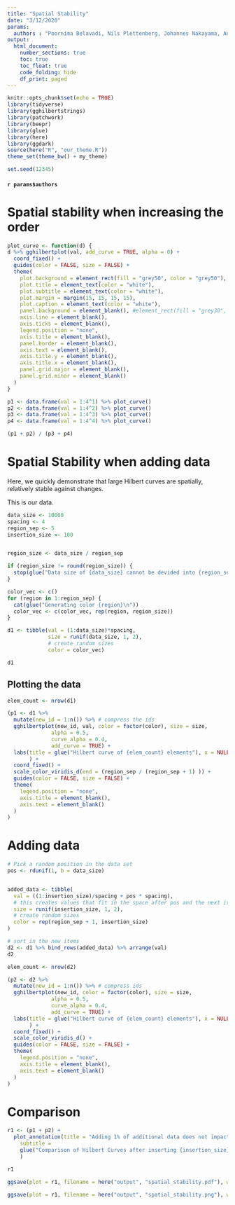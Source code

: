 ```yaml
---
title: "Spatial Stability"
date: "3/12/2020"
params: 
  authors : "Poornima Belavadi, Nils Plettenberg, Johannes Nakayama, André Calero Valdez"
output: 
  html_document:
    number_sections: true
    toc: true
    toc_float: true
    code_folding: hide
    df_print: paged
---
```


```r
knitr::opts_chunk$set(echo = TRUE)
library(tidyverse)
library(gghilbertstrings)
library(patchwork)
library(beepr)
library(glue)
library(here)
library(ggdark)
source(here("R", "our_theme.R"))
theme_set(theme_bw() + my_theme)

set.seed(12345)

```

#### `r params$authors` {-}


# Spatial stability when increasing the order

```r

plot_curve <- function(d) {
d %>% gghilbertplot(val, add_curve = TRUE, alpha = 0) +
  coord_fixed() +
  guides(color = FALSE, size = FALSE) +
  theme(
    plot.background = element_rect(fill = "grey50", color = "grey50"),
    plot.title = element_text(color = "white"),
    plot.subtitle = element_text(color = "white"),
    plot.margin = margin(15, 15, 15, 15),
    plot.caption = element_text(color = "white"),
    panel.background = element_blank(), #element_rect(fill = "grey30", color = "grey50"),
    axis.line = element_blank(),
    axis.ticks = element_blank(),
    legend.position = "none",
    axis.title = element_blank(),
    panel.border = element_blank(),
    axis.text = element_blank(),
    axis.title.y = element_blank(),
    axis.title.x = element_blank(),
    panel.grid.major = element_blank(),
    panel.grid.minor = element_blank()
  )  
}

p1 <- data.frame(val = 1:4^1) %>% plot_curve()
p2 <- data.frame(val = 1:4^2) %>% plot_curve()
p3 <- data.frame(val = 1:4^3) %>% plot_curve()
p4 <- data.frame(val = 1:4^4) %>% plot_curve()

(p1 + p2) / (p3 + p4)

```



# Spatial Stability when adding data

Here, we quickly demonstrate that large Hilbert curves are spatially, relatively stable against changes.

This is our data.

```r
data_size <- 10000
spacing <- 4
region_sep <- 5
insertion_size <- 100


region_size <- data_size / region_sep

if (region_size != round(region_size)) {
  stop(glue("Data size of {data_size} cannot be devided into {region_sep} parts."))
}

color_vec <- c()
for (region in 1:region_sep) {
  cat(glue("Generating color {region}\n"))
  color_vec <- c(color_vec, rep(region, region_size))
}

d1 <- tibble(val = (1:data_size)*spacing,
             size = runif(data_size, 1, 2),
             # create random sizes
             color = color_vec)

d1
```

## Plotting the data

```r
elem_count <- nrow(d1)

(p1 <- d1 %>% 
  mutate(new_id = 1:n()) %>% # compress the ids
  gghilbertplot(new_id, val, color = factor(color), size = size, 
              alpha = 0.5,
              curve_alpha = 0.4, 
              add_curve = TRUE) +
  labs(title = glue("Hilbert curve of {elem_count} elements"), x = NULL, y = NULL
       ) +
  coord_fixed() +
  scale_color_viridis_d(end = (region_sep / (region_sep + 1) )) +
  guides(color = FALSE, size = FALSE) +
  theme(
    legend.position = "none",
    axis.title = element_blank(),
    axis.text = element_blank()
  )
)
```

# Adding data

```r
# Pick a random position in the data set
pos <- rdunif(1, b = data_size)


added_data <- tibble(
  val = ((1:insertion_size)/spacing + pos * spacing), 
  # this creates values that fit in the space after pos and the next item
  size = runif(insertion_size, 1, 2),
  # create random sizes
  color = rep(region_sep + 1, insertion_size)
)

# sort in the new items
d2 <- d1 %>% bind_rows(added_data) %>% arrange(val) 
d2
```

```r

elem_count <- nrow(d2)

(p2 <- d2 %>% 
  mutate(new_id = 1:n()) %>% # compress ids
  gghilbertplot(new_id, color = factor(color), size = size, 
              alpha = 0.5,
              curve_alpha = 0.4, 
              add_curve = TRUE) +
  labs(title = glue("Hilbert curve of {elem_count} elements"), x = NULL, y = NULL
       ) +
  coord_fixed() +
  scale_color_viridis_d() +
  guides(color = FALSE, size = FALSE) +
  theme(
    legend.position = "none",
    axis.title = element_blank(),
    axis.text = element_blank()
  )
)
```

# Comparison

```r
r1 <- (p1 + p2) + 
  plot_annotation(title = "Adding 1% of additional data does not impact location to a large extent",
    subtitle = 
    glue("Comparison of Hilbert Curves after inserting {insertion_size} elements at random location")
    )

r1

ggsave(plot = r1, filename = here("output", "spatial_stability.pdf"), width = 14, height = 7)

ggsave(plot = r1, filename = here("output", "spatial_stability.png"), width = 14, height = 7, dpi = 500)

```

